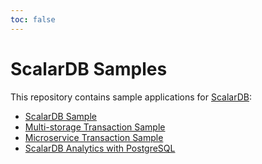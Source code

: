 ```yaml
---
toc: false
---
```


# ScalarDB Samples

This repository contains sample applications for [ScalarDB](https://github.com/scalar-labs/scalardb):

- [ScalarDB Sample](scalardb-sample/README.mdx)
- [Multi-storage Transaction Sample](multi-storage-transaction-sample/README.mdx)
- [Microservice Transaction Sample](microservice-transaction-sample/README.mdx)
- [ScalarDB Analytics with PostgreSQL](scalardb-analytics-postgresql-sample/README.mdx)

